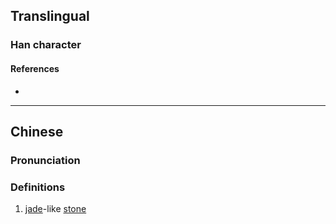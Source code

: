 {{character info}}
==Translingual==

===Han character===
{{Han char|rn=96|rad=玉|as=09|sn=13|four=|canj=MGHJE|ids=⿰𤣩段}}

====References====
* {{Han ref|kx=0737.190|dkj=21121|dj=1148.190|hdz=21127.020|uh=7456|ud=29782}}

----

==Chinese==
{{zh-forms}}

===Pronunciation===
{{zh-pron
|m=duàn
|m-s=
|dg=
|c=
|c-t=
|g=
|h=pfs=
|j=
|mb=
|md=
|mn=
|mn-t=
|w=
|x=
|mc=y
|oc=y
|cat=n
}}

===Definitions===
{{zh-hanzi}}

# {{zh-hg}} [[jade]]-like [[stone]]